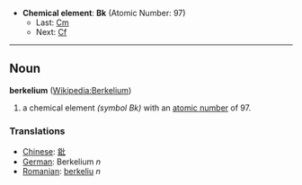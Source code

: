 *'''Chemical element''': '''Bk''' (Atomic Number: 97)
**Last: [[Curium|Cm]]
**Next: [[Californium|Cf]]
----
== Noun ==
'''berkelium''' ([[en:Berkelium|Wikipedia:Berkelium]])

# a chemical element ''(symbol Bk)'' with an [[atomic number]] of 97.

===Translations===
*[[Chinese]]: [[鈚]]
*[[German]]: Berkelium ''n''
*[[Romanian]]: [[berkeliu]] ''n''